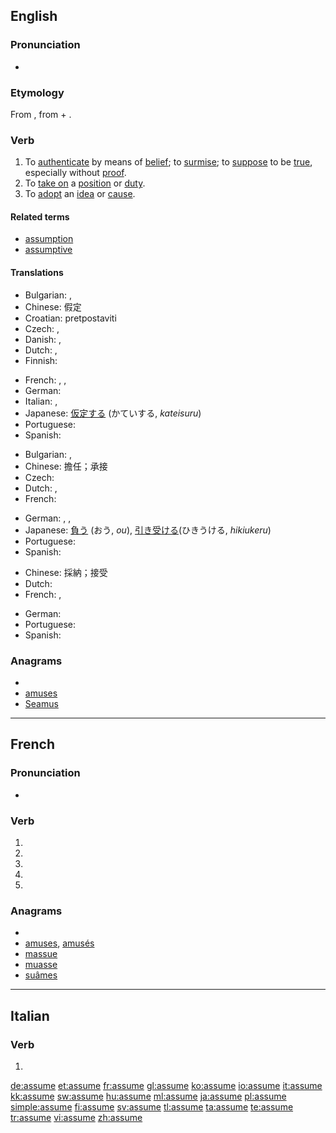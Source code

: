 {{also|assumé}}
==English==

===Pronunciation===
* {{audio|en-us-assume.ogg|Audio (US)}}

===Etymology===
From {{etyl|la}} {{term|assumo|assūmō|accept, take|lang=la}}, from {{term|ad-||to, towards, at|lang=la}} + {{term|sumo|sūmō|take up, assume|lang=la}}.

===Verb===
{{en-verb|assum|ing}}

# To [[authenticate]] by means of [[belief]]; to [[surmise]]; to [[suppose]] to be [[true]], especially without [[proof]].
# To [[take on]] a [[position]] or [[duty]].
# To [[adopt]] an [[idea]] or [[cause]].

====Related terms====
* [[assumption]]
* [[assumptive]]

====Translations====
{{trans-top|to suppose to be true}}
* Bulgarian: {{t|bg|приемам}},  {{t|bg|допускам}}
* Chinese: 假定
* Croatian: pretpostaviti
* Czech: {{t|cs|předpokládat}},  {{t|cs|domnívat se}}
* Danish: {{t-|da|antage}},  {{t|da|formode}}
* Dutch: {{t+|nl|aannemen}}, {{t+|nl|veronderstellen}}
* Finnish: {{t+|fi|olettaa}}
{{trans-mid}}
* French: {{t+|fr|supposer}}, {{t+|fr|présupposer}}, {{t+|fr|présumer}}
* German: {{t+|de|annehmen}}
* Italian: {{t+|it|presupporre}}, {{t+|it|ritenere}}
* Japanese: [[仮定する]] (かていする, ''kateisuru'')
* Portuguese: {{t+|pt|supor}}
* Spanish: {{t-|es|suponer}}
{{trans-bottom}}

{{trans-top|take on a position}}
* Bulgarian: {{t|bg|поемам}},  {{t|bg|заемам}}
* Chinese: 擔任；承接
* Czech: {{t|cs|zaujmout}}
* Dutch: {{t+|nl|innemen}}, {{t+|nl|aannemen}}
* French: {{t+|fr|assumer}}
{{trans-mid}}
* German: {{t+|de|annehmen}}, {{t+|de|aufnehmen}}, {{t+|de|einnehmen}}
* Japanese: [[負う]] (おう, ''ou''), [[引き受ける]](ひきうける, ''hikiukeru'')
* Portuguese: {{t+|pt|assumir}}
* Spanish: {{t+|es|asumir}}
{{trans-bottom}}

{{trans-top|adopt an idea}}
* Chinese: 採納；接受
* Dutch: {{t+|nl|aannemen}}
* French: {{t+|fr|adopter}}, {{t+|fr|prendre}}
{{trans-mid}}
* German: {{t+|de|annehmen}}
* Portuguese: {{t+|pt|admitir}}
* Spanish: {{t+|es|asumir}}
{{trans-bottom}}

===Anagrams===
* {{alphagram|aemssu}}
* [[amuses#English|amuses]]
* [[Seamus#English|Seamus]]


----

==French==

===Pronunciation===
* {{IPA|lang=fr|/a.sym/}}

===Verb===
{{fr-verb form}}

# {{conjugation of|assumer||1|s|pres|ind|lang=fr}}
# {{conjugation of|assumer||3|s|pres|ind|lang=fr}}
# {{conjugation of|assumer||1|s|pres|sub|lang=fr}}
# {{conjugation of|assumer||1|s|pres|sub|lang=fr}}
# {{conjugation of|assumer||2|s|imp|lang=fr}}

===Anagrams===
* {{alphagram|aemssu}}
* [[amuses#French|amuses]], [[amusés#French|amusés]]
* [[massue#French|massue]]
* [[muasse#French|muasse]]
* [[suâmes#French|suâmes]]


----

==Italian==

===Verb===
{{infl|it|verb form}}

# {{form of|[[third-person|Third-person]] [[singular]] [[present tense]]|[[assumere#Italian|assumere]]|lang=Italian}}

[[de:assume]]
[[et:assume]]
[[fr:assume]]
[[gl:assume]]
[[ko:assume]]
[[io:assume]]
[[it:assume]]
[[kk:assume]]
[[sw:assume]]
[[hu:assume]]
[[ml:assume]]
[[ja:assume]]
[[pl:assume]]
[[simple:assume]]
[[fi:assume]]
[[sv:assume]]
[[tl:assume]]
[[ta:assume]]
[[te:assume]]
[[tr:assume]]
[[vi:assume]]
[[zh:assume]]